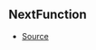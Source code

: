 ## NextFunction



- [Source](https://github.com/Androz2091/discord-player/blob/1a12f69/packages/discord-player/src/extractors/BaseExtractor.ts#L117)
